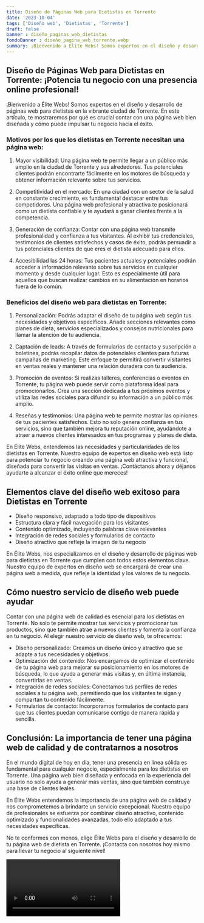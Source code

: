 ```yaml
---
title: Diseño de Páginas Web para Dietistas en Torrente
date: '2023-10-04'
tags: ['Diseño web', 'Dietistas', 'Torrente']
draft: false
banner : diseño_paginas_web_dietistas
fondoBanner : diseño_pagina_web_torrente.webp
summary: ¡Bienvenido a Élite Webs! Somos expertos en el diseño y desarrollo de páginas web para dietistas en la vibrante ciudad de Torrente. En este artículo, te mostraremos por qué es crucial contar con una página web bien diseñada y cómo puede impulsar tu negocio hacia el éxito.
---
```


## Diseño de Páginas Web para Dietistas en Torrente: ¡Potencia tu negocio con una presencia online profesional!

¡Bienvenido a Élite Webs! Somos expertos en el diseño y desarrollo de páginas web para dietistas en la vibrante ciudad de Torrente. En este artículo, te mostraremos por qué es crucial contar con una página web bien diseñada y cómo puede impulsar tu negocio hacia el éxito.

### Motivos por los que los dietistas en Torrente necesitan una página web:

1. Mayor visibilidad: Una página web te permite llegar a un público más amplio en la ciudad de Torrente y sus alrededores. Tus potenciales clientes podrán encontrarte fácilmente en los motores de búsqueda y obtener información relevante sobre tus servicios.

2. Competitividad en el mercado: En una ciudad con un sector de la salud en constante crecimiento, es fundamental destacar entre tus competidores. Una página web profesional y atractiva te posicionará como un dietista confiable y te ayudará a ganar clientes frente a la competencia.

3. Generación de confianza: Contar con una página web transmite profesionalidad y confianza a tus visitantes. Al exhibir tus credenciales, testimonios de clientes satisfechos y casos de éxito, podrás persuadir a tus potenciales clientes de que eres el dietista adecuado para ellos.

4. Accesibilidad las 24 horas: Tus pacientes actuales y potenciales podrán acceder a información relevante sobre tus servicios en cualquier momento y desde cualquier lugar. Esto es especialmente útil para aquellos que buscan realizar cambios en su alimentación en horarios fuera de lo común.

### Beneficios del diseño web para dietistas en Torrente:

1. Personalización: Podrás adaptar el diseño de tu página web según tus necesidades y objetivos específicos. Añade secciones relevantes como planes de dieta, servicios especializados y consejos nutricionales para llamar la atención de tu audiencia.

2. Captación de leads: A través de formularios de contacto y suscripción a boletines, podrás recopilar datos de potenciales clientes para futuras campañas de marketing. Este enfoque te permitirá convertir visitantes en ventas reales y mantener una relación duradera con tu audiencia.

3. Promoción de eventos: Si realizas talleres, conferencias o eventos en Torrente, tu página web puede servir como plataforma ideal para promocionarlos. Crea una sección dedicada a tus próximos eventos y utiliza las redes sociales para difundir su información a un público más amplio.

4. Reseñas y testimonios: Una página web te permite mostrar las opiniones de tus pacientes satisfechos. Esto no solo genera confianza en tus servicios, sino que también mejora tu reputación online, ayudándote a atraer a nuevos clientes interesados en tus programas y planes de dieta.

En Élite Webs, entendemos las necesidades y particularidades de los dietistas en Torrente. Nuestro equipo de expertos en diseño web está listo para potenciar tu negocio creando una página web atractiva y funcional, diseñada para convertir las visitas en ventas. ¡Contáctanos ahora y déjanos ayudarte a alcanzar el éxito online que mereces!

<GifSeo />

<Cta />

## Elementos clave del diseño web exitoso para Dietistas en Torrente

- Diseño responsivo, adaptado a todo tipo de dispositivos
- Estructura clara y fácil navegación para los visitantes
- Contenido optimizado, incluyendo palabras clave relevantes
- Integración de redes sociales y formularios de contacto
- Diseño atractivo que refleje la imagen de tu negocio

En Élite Webs, nos especializamos en el diseño y desarrollo de páginas web para dietistas en Torrente que cumplen con todos estos elementos clave. Nuestro equipo de expertos en diseño web se encargará de crear una página web a medida, que refleje la identidad y los valores de tu negocio.

## Cómo nuestro servicio de diseño web puede ayudar

Contar con una página web de calidad es esencial para los dietistas en Torrente. No solo te permite mostrar tus servicios y promocionar tus productos, sino que también atrae a nuevos clientes y fomenta la confianza en tu negocio. Al elegir nuestro servicio de diseño web, te ofrecemos:

- Diseño personalizado: Creamos un diseño único y atractivo que se adapte a tus necesidades y objetivos.
- Optimización del contenido: Nos encargamos de optimizar el contenido de tu página web para mejorar su posicionamiento en los motores de búsqueda, lo que ayuda a generar más visitas y, en última instancia, convertirlas en ventas.
- Integración de redes sociales: Conectamos tus perfiles de redes sociales a tu página web, permitiendo que los visitantes te sigan y compartan tu contenido fácilmente.
- Formularios de contacto: Incorporamos formularios de contacto para que tus clientes puedan comunicarse contigo de manera rápida y sencilla.

## Conclusión: La importancia de tener una página web de calidad y de contratarnos a nosotros

En el mundo digital de hoy en día, tener una presencia en línea sólida es fundamental para cualquier negocio, especialmente para los dietistas en Torrente. Una página web bien diseñada y enfocada en la experiencia del usuario no solo ayuda a generar más ventas, sino que también construye una base de clientes leales.

En Élite Webs entendemos la importancia de una página web de calidad y nos comprometemos a brindarte un servicio excepcional. Nuestro equipo de profesionales se esfuerza por combinar diseño atractivo, contenido optimizado y funcionalidades avanzadas, todo ello adaptado a tus necesidades específicas.

No te conformes con menos, elige Élite Webs para el diseño y desarrollo de tu página web de dietista en Torrente. ¡Contacta con nosotros hoy mismo para llevar tu negocio al siguiente nivel!

<Video />

<CtaBot job='Dietistas' city='Torrente'/>

<Gmaps query='Torrente+españa+maps' />